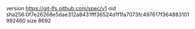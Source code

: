 version https://git-lfs.github.com/spec/v1
oid sha256:0f7e26268e5dae312a8431fff36524d1f1fa7073fc497617f364883101992460
size 8692
